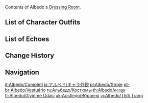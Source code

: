 {{CharacterTabs}}
Contents of Albedo's [[Dressing Room]].

==List of Character Outfits==
{{Outfits by Category Table|Albedo Outfits|nocharacter=1}}

==List of Echoes==
{{Echoes by Category Table|Albedo Echoes|nocharacter=1}}

==Change History==
{{Change History|1.2}}

==Navigation==
{{Character Navbox|Dressing Room}}

[[it:Albedo/Completi]]
[[ja:アルベド/キャラ外観]]
[[pl:Albedo/Stroje]]
[[pt-br:Albedo/Vestuário]]
[[ru:Альбедо/Костюмы]]
[[th:Albedo/คอสตูม]]
[[tr:Albedo/Giyinme Odası]]
[[uk:Альбедо/Вбрання]]
[[vi:Albedo/Thời Trang]]